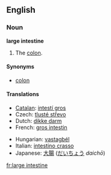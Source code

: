 ==English==
{{wikipedia}}
===Noun===
'''large intestine'''

# {{anatomy}} The [[colon]].

====Synonyms====
*[[colon]]

====Translations====
{{top}}
*[[Catalan]]: [[intestí gros]] {{m}}
*Czech: [[tlusté střevo]] {{n}}
*Dutch: [[dikke darm]] {{m}}
*French: [[gros intestin]] {{m}}
{{mid}}
*Hungarian: [[vastagbél]]
*Italian: [[intestino crasso]] {{m}}
*Japanese: [[大腸]] ([[だいちょう]] ''daichō'')
{{bottom}}

[[fr:large intestine]]